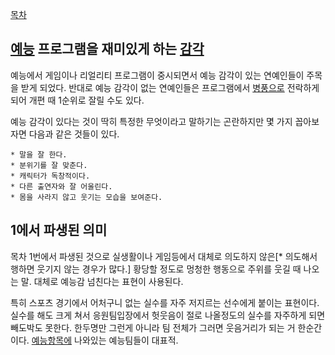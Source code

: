 [[목차]]
== [[예능]] 프로그램을 재미있게 하는 [[감각]] ==

예능에서 게임이나 리얼리티 프로그램이 중시되면서 예능 감각이 있는 연예인들이 주목을 받게 되었다. 반대로 예능 감각이 없는 연예인들은 프로그램에서 [[병풍]]으로 전락하게 되어 개편 때 1순위로 잘릴 수도 있다.

예능 감각이 있다는 것이 딱히 특정한 무엇이라고 말하기는 곤란하지만 몇 가지 꼽아보자면 다음과 같은 것들이 있다.

 * 말을 잘 한다.
 * 분위기를 잘 맞춘다.
 * 캐릭터가 독창적이다.
 * 다른 출연자와 잘 어울린다.
 * 몸을 사라지 않고 웃기는 모습을 보여준다.

== 1에서 파생된 의미 == 
목차 1번에서 파생된 것으로 실생활이나 게임등에서 대체로 의도하지 않은[* 의도해서 행하면 웃기지 않는 경우가 많다.] 황당할 정도로 멍청한 행동으로 주위를 웃길 때 나오는 말. 대체로 예능감 넘친다는 표현이 사용된다.

특히 스포츠 경기에서 어처구니 없는 실수를 자주 저지르는 선수에게 붙이는 표현이다. 실수를 해도 크게 쳐서 응원팀입장에서 헛웃음이 절로 나올정도의 실수를 자주하게 되면 빼도박도 못한다. 한두명만 그런게 아니라 팀 전체가 그러면 웃음거리가 되는 거 한순간이다. [[예능]]항목에 나와있는 예능팀들이 대표적.

